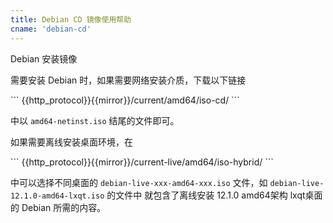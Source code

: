 ```yaml
---
title: Debian CD 镜像使用帮助
cname: 'debian-cd'
---
```


Debian 安装镜像

需要安装 Debian 时，如果需要网络安装介质，下载以下链接

<CodeBlock>
```
{{http_protocol}}{{mirror}}/current/amd64/iso-cd/
```
</CodeBlock>

中以 ``amd64-netinst.iso`` 结尾的文件即可。

如果需要离线安装桌面环境，在

<CodeBlock>
```
{{http_protocol}}{{mirror}}/current-live/amd64/iso-hybrid/
```
</CodeBlock>

中可以选择不同桌面的 `debian-live-xxx-amd64-xxx.iso` 文件，如 `debian-live-12.1.0-amd64-lxqt.iso` 的文件中
就包含了离线安装 12.1.0 amd64架构 lxqt桌面的 Debian 所需的内容。
